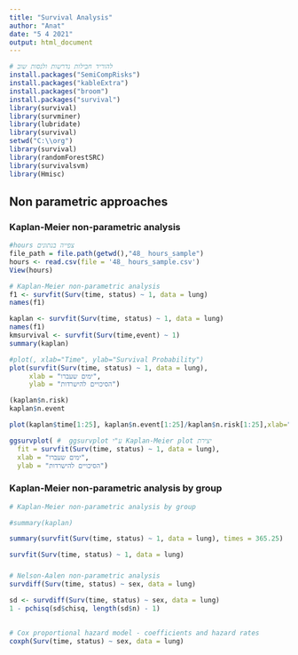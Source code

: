 ---
title: "Survival Analysis"
author: "Anat"
date: "5 4 2021"
output: html_document
---

```{r}
# להוריד חבילות נדרשות ולנסות שוב
install.packages("SemiCompRisks")
install.packages("kableExtra")
install.packages("broom")
install.packages("survival")
library(survival)
library(survminer)
library(lubridate)
library(survival)
setwd("C:\\org")
library(survival)
library(randomForestSRC)
library(survivalsvm)
library(Hmisc)


```

## Non parametric approaches

### Kaplan-Meier non-parametric analysis


```{r}
#hours צפייה בנתונים
file_path = file.path(getwd(),"48_ hours_sample")
hours <- read.csv(file = '48_ hours_sample.csv')
View(hours)


```



```{r}
# Kaplan-Meier non-parametric analysis
f1 <- survfit(Surv(time, status) ~ 1, data = lung)
names(f1)

kaplan <- survfit(Surv(time, status) ~ 1, data = lung)
names(f1)
kmsurvival <- survfit(Surv(time,event) ~ 1)
summary(kaplan)

```


```{r}

#plot(, xlab="Time", ylab="Survival Probability")
plot(survfit(Surv(time, status) ~ 1, data = lung), 
     xlab = "ימים שעברו", 
     ylab = "הסיכויים להישרדות")
```


```{r}
(kaplan$n.risk)
kaplan$n.event

plot(kaplan$time[1:25], kaplan$n.event[1:25]/kaplan$n.risk[1:25],xlab="זמן", ylab="אחוז הסיכון", type = "l")
```

```{r}
ggsurvplot( #  ggsurvplot ע"י Kaplan-Meier plot יצירת
  fit = survfit(Surv(time, status) ~ 1, data = lung), 
  xlab = "ימים שעברו", 
  ylab = "הסיכויים להישרדות")

```

### Kaplan-Meier non-parametric analysis by group


```{r}
# Kaplan-Meier non-parametric analysis by group

#summary(kaplan)


```


```{r}
summary(survfit(Surv(time, status) ~ 1, data = lung), times = 365.25)
```        
        
```{r}

survfit(Surv(time, status) ~ 1, data = lung)

```
### 

```{r}
# Nelson-Aalen non-parametric analysis
survdiff(Surv(time, status) ~ sex, data = lung)
```


```{r}
sd <- survdiff(Surv(time, status) ~ sex, data = lung)
1 - pchisq(sd$chisq, length(sd$n) - 1)

```
## 

```{r}

# Cox proportional hazard model - coefficients and hazard rates
coxph(Surv(time, status) ~ sex, data = lung)


```

```{r}

```

```{r}

```

```{r}

```

```{r}

```

```{r}

```

```{r}

```